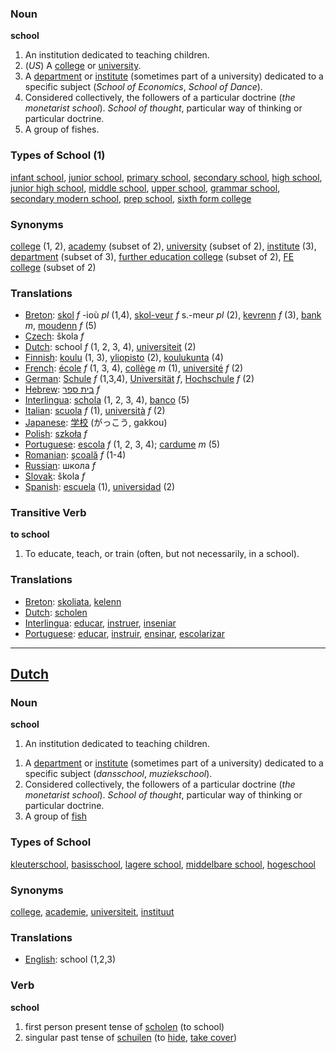 ===Noun===
'''school'''

#An institution dedicated to teaching children.
#(''US'') A [[college]] or [[university]].
#A [[department]] or [[institute]] (sometimes part of a university) dedicated to a specific subject (''School of Economics'', ''School of Dance'').
#Considered collectively, the followers of a particular doctrine (''the monetarist school''). ''School of thought'', particular way of thinking or particular doctrine.
#A group of fishes.

===Types of School (1)===

[[infant school]], [[junior school]], [[primary school]], [[secondary school]], [[high school]], [[junior high school]], [[middle school]], [[upper school]], [[grammar school]], [[secondary modern school]], [[prep school]], [[sixth form college]]

===Synonyms===

[[college]] (1, 2), [[academy]] (subset of 2), [[university]] (subset of 2), [[institute]] (3), [[department]] (subset of 3), [[further education college]] (subset of 2), [[FE college]] (subset of 2)

===Translations===
*[[Breton]]: [[skol]] ''f'' -ioù ''pl'' (1,4), [[skol-veur]] ''f'' s.-meur ''pl'' (2), [[kevrenn]] ''f'' (3), [[bank]] ''m'', [[moudenn]] ''f'' (5)
*[[Czech]]: škola ''f'' 
*[[Dutch]]: school ''f'' (1, 2, 3, 4), [[universiteit]] (2)
*[[Finnish]]: [[koulu]] (1, 3), [[yliopisto]] (2), [[koulukunta]] (4) 
*[[French]]: [[école]] ''f'' (1, 3, 4), [[collège]] ''m'' (1), [[université]] ''f'' (2)
*[[German]]: [[Schule]] ''f'' (1,3,4), [[Universität]] ''f'', [[Hochschule]] ''f'' (2) 
*[[Hebrew]]: [[בית ספר]] ''f''
*[[Interlingua]]: [[schola]] (1, 2, 3, 4), [[banco]] (5)
*[[Italian]]: [[scuola]] ''f'' (1), [[università]] ''f'' (2)
*[[Japanese]]: [[学校]] (がっこう, gakkou)
*[[Polish]]: [[szkoła]] ''f''
*[[Portuguese]]: [[escola]] ''f'' (1, 2, 3, 4); [[cardume]] ''m'' (5)
*[[Romanian]]: [[şcoală]] ''f'' (1-4)
*[[Russian]]: шкoлa ''f'' 
*[[Slovak]]: škola ''f'' 
*[[Spanish]]: [[escuela]] (1), [[universidad]] (2)

===Transitive Verb===
'''to school'''

#To educate, teach, or train (often, but not necessarily, in a school).

===Translations===
*[[Breton]]: [[skoliata]], [[kelenn]]
*[[Dutch]]: [[scholen]]
*[[Interlingua]]: [[educar]], [[instruer]], [[inseniar]]
*[[Portuguese]]: [[educar]], [[instruir]], [[ensinar]], [[escolarizar]]

----
==[[Dutch]]==
===Noun===
'''school'''

#An institution dedicated to teaching children.

#A [[department]] or [[institute]] (sometimes part of a university) dedicated to a specific subject (''dansschool'', ''muziekschool'').
#Considered collectively, the followers of a particular doctrine (''the monetarist school''). ''School of thought'', particular way of thinking or particular doctrine.
#A group of [[fish]]

===Types of School ===

[[kleuterschool]], [[basisschool]], [[lagere school]], [[middelbare school]], [[hogeschool]]

===Synonyms===

[[college]], [[academie]], [[universiteit]], [[instituut]]

===Translations===
*[[English]]: school (1,2,3)

===Verb===
'''school'''

#first person present tense of [[scholen]] (to school)
#singular past tense of [[schuilen]] (to [[hide]], [[take cover]])
